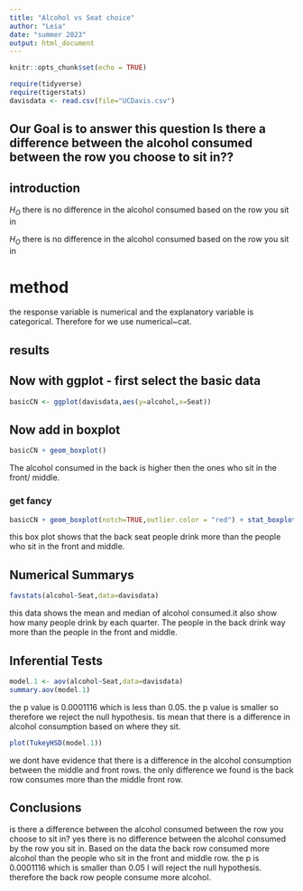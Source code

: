 ```yaml
---
title: "Alcohol vs Seat choice"
author: "Leia"
date: "summer 2023"
output: html_document
---
```


```r
knitr::opts_chunk$set(echo = TRUE)
```

```r
require(tidyverse)
require(tigerstats)
davisdata <- read.csv(file="UCDavis.csv")
```
## Our Goal is to answer this question Is there a difference between the alcohol consumed between the row you choose to sit in??

## introduction 

$H_O$ there is no difference in the alcohol consumed based on the row you sit in

$H_O$ there is no difference in the alcohol consumed based on the row you sit in 

# method 

the response variable is numerical and the explanatory variable is categorical. Therefore for we use numerical~cat.  

## results  


## Now with ggplot - first select the basic data

```r
basicCN <- ggplot(davisdata,aes(y=alcohol,x=Seat))
```
## Now add in boxplot

```r
basicCN + geom_boxplot()
```
  
The alcohol consumed in the back is higher then the ones who sit in the front/ middle. 

  
### get fancy  

```r
basicCN + geom_boxplot(notch=TRUE,outlier.color = "red") + stat_boxplot(geom ='errorbar') + labs(title="Fancy notch boxplot \n with 2 lines")
```


this box plot shows that the back seat people drink more than the people who sit in the front and middle. 


## Numerical Summarys 

```r
favstats(alcohol~Seat,data=davisdata)
```

this data shows the mean and median of alcohol consumed.it also show how many people drink by each quarter. The people in the back drink way more than the people in the front and middle. 


## Inferential Tests

```r
model.1 <- aov(alcohol~Seat,data=davisdata)
summary.aov(model.1)
```

the p value is 0.0001116 which is less than 0.05. the p value is smaller so therefore we reject the null hypothesis. tis mean that there is a difference in alcohol consumption based on where they sit.  


```r
plot(TukeyHSD(model.1))
```

we dont have evidence that there is a difference in the alcohol consumption between the middle and front rows. the only difference we found is the back row consumes more than the middle front row.

## Conclusions

is there a difference between the alcohol consumed between the row you choose to sit in? yes there is no difference between the alcohol consumed by the row you sit in. Based on the data the back row consumed more alcohol than the people who sit in the front and middle row. the p is 0.0001116 which is smaller than 0.05 I will reject the null hypothesis. therefore the back row people consume more alcohol. 
